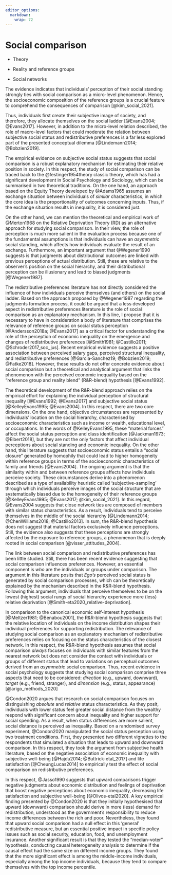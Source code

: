 ```yaml
---
editor_options:
  markdown:
    wrap: 72
---
```


# Social comparison 

- Theory  

- Reality and reference groups

- Social networks


The evidence indicates that individuals' perception of their social standing strongly ties with social comparison as a micro-level phenomenon. Hence, the socioeconomic composition of the reference groups is a crucial feature to comprehend the consequences of comparison [@kim_social_2021]. 

Thus, individuals first create their subjective image of society, and therefore, they allocate themselves on the social ladder [@Evans2004; @Evans2017]. However, in addition to the micro-level relation described, the role of macro-level factors that could moderate the relation between subjective social status and redistributive preferences is a far less explored part of the presented conceptual dilemma [@Lindemann2014; @Bobzien2019].

The empirical evidence on subjective social status suggests that social comparison is a robust explanatory mechanism for estimating their relative position in society. In this respect, the study of social comparison can be traced back to the @festinger1954theory classic theory, which has had a significant development in Social Psychology and Sociology, which can be summarised in two theoretical traditions. On the one hand, an approach based on the Equity Theory developed by @Adams1965 assumes an exchange situation between individuals of *similar* characteristics, in which the core idea is the proportionality of outcomes concerning inputs. Thus, if the exchange situation results in inequality, it is considered just.

On the other hand, we can mention the theoretical and empirical work of @Merton1968 on the Relative Deprivation Theory (RD) as an alternative approach for studying social comparison. In their view, the role of perception is much more salient in the evaluation process because one of the fundamental assumptions is that individuals can have an *asymmetric* social standing, which affects how individuals evaluate the result of an exchange. Furthermore, an important argument that @Wegener1990 suggests is that judgments about distributional outcomes are linked with previous perceptions of actual distribution. Still, these are relative to the observer's position on the social hierarchy, and their distributional perception can be illusionary and lead to biased judgments [@Wegener1987].

The redistributive preferences literature has not directly considered the influence of how individuals perceive themselves (and others) on the social ladder. Based on the approach proposed by @Wegener1987 regarding the judgments formation process, it could be argued that a less developed aspect in redistributive preferences literature is the role of social comparison as an explanatory mechanism. In this line, I propose that it is necessary to have in consideration a body of literature that comprises the relevance of reference groups on social status perception [@Andersson2018a; @Evans2017] as a critical factor for understanding the role of the perception of economic inequality on the emergence and changes of redistributive preferences [@Smith1981; @Castillo2011; @Schroder2017_soc_jus]. Recent empirical evidence suggests a positive association between perceived salary gaps, perceived structural inequality, and redistributive preferences [@Garcia-Sanchez19; @Bobzien2019; @Fatke2018]. However, these results do not offer concrete evidence about social comparison but a theoretical and analytical argument that links the phenomenon with the perceived economic inequality based on the "reference group and reality blend" (R&R-blend) hypothesis [@Evans1992].

The theoretical development of the R&R-blend approach relies on the empirical effort for explaining the individual perception of structural inequality [@Evans1992; @Evans2017] and subjective social status [@KelleyEvans1995; @Evans2004]. In this respect, there are two core dimensions. On the one hand, objective circumstances are represented by individuals' location on the social hierarchy, characterised by socioeconomic characteristics such as income or wealth, educational level, or occupations. In the words of @KelleyEvans1995, these "material forces" affect the social status perception and class identification [@Jackman1973; @Elbert2018], but they are not the only factors that affect individual perceptions about social standing and economic inequality. On the other hand, this literature suggests that socioeconomic status entails a "social closure" generated by homophily that could lead to higher homogeneity within reference groups in terms of the socioeconomic characteristics of family and friends [@Evans2004]. The ongoing argument is that the similarity within and between reference groups affects how individuals perceive society. These circumstances derive into a phenomenon described as a type of availability heuristic called 'subjective-sampling' through which individuals perceive images of the social structure that are systematically biased due to the homogeneity of their reference groups [@KelleyEvans1995; @Evans2017; @kim_social_2021]. In this regard, @Evans2004 suggests that close network ties are composed of members with similar status characteristics. As a result, individuals tend to perceive themselves in the middle of the social hierarchy [@Lindemann2014; @ChenWilliams2018; @Castillo2013]. In sum, the R&R-blend hypothesis does not suggest that material factors exclusively influence perceptions. Still, the evidence also suggests that these perceptions are strongly affected by the exposure to reference groups, a phenomenon that is deeply rooted in social comparison [@visser_attitudes_2004].

The link between social comparison and redistributive preferences has been little studied. Still, there has been recent evidence suggesting that social comparison influences preferences. However, an essential component is *who* are the individuals or groups under comparison. The argument in this literature posits that *Ego's* perceived social status is generated by social comparison processes, which can be theoretically explained by the mechanism described in the R&R-blend hypothesis. Following this argument, individuals that perceive themselves to be on the lowest (highest) social rungs of social hierarchy experience more (less) relative deprivation [@Smith-eta2020_relative-deprivation].

In comparison to the canonical economic self-interest hypothesis [@Meltzer1981; @Benabou2001], the R&R-blend hypothesis suggests that the relative location of individuals on the income distribution shapes their individual preferences for supporting redistribution. The relevance of studying social comparison as an explanatory mechanism of redistributive preferences relies on focusing on the status characteristics of the closest network. In this respect, the R&R-blend hypothesis assumes that social comparison *always* focuses on individuals with similar features from the nearest network but does not consider the contact with individuals or groups of different status that lead to variations on perceptual outcomes derived from an *asymmetric* social comparison. Thus, recent evidence in social psychology suggests that studying social comparison comprise three aspects that need to be considered: _direction_ (e.g., upward, downward), _target_ (e.g., friend, stranger), and _dimension_ (e.g., status, appearance) [@arigo_methods_2020]

@Condon2020 argues that research on social comparison focuses on distinguishing *absolute* and *relative* status characteristics. As they posit, individuals with lower status feel greater social distance from the wealthy respond with significant concern about inequality and higher support for social spending. As a result, when status differences are more salient, social distance is perceived as inequality. Based on a randomised survey experiment, @Condon2020 manipulated the social status perception using two treatment conditions. First, they presented two different vignettes to the respondents that simulated a situation that leads to upward and downward comparison. In this respect, they took the argument from subjective health literature, based on the negative association of economic inequality with subjective well-being [@Hajdu2014; @Buttrick-etal_2017] and life satisfaction [@CheungLucas2014] to empirically test the effect of social comparison on redistributive preferences.

In this respect, @Jasso1990 suggests that upward comparisons trigger negative judgments about economic distribution and feelings of deprivation that boost negative perceptions about economic inequality, decreasing life satisfaction and subjective well-being [@Olivos-etal2020]. A key empirical finding presented by @Condon2020 is that they initially hypothesised that upward (downward) comparison should derive in more (less) demand for redistribution, understood as the government's responsibility to reduce income differences between the rich and poor. Nevertheless, they found that upward social comparison had a null effect in this 'general' redistributive measure, but an essential positive impact in specific policy issues such as social security, education, food, and unemployment insurance. Another significant result is that they tested the "median-voter" hypothesis, conducting causal heterogeneity analysis to determine if the causal effect had the same size on different income groups. They found that the more significant effect is among the middle-income individuals, especially among the top income individuals, because they tend to compare themselves with the top income percentile.


